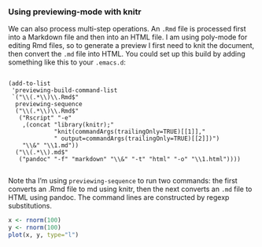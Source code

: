 ### Using previewing-mode with knitr

We can also process multi-step operations. An `.Rmd` file is processed
first into a Markdown file and then into an HTML file. I am using
poly-mode for editing Rmd files, so to generate a preview I first need
to knit the document, then convert the `.md` file into HTML. You could
set up this build by adding something like this to your `.emacs.d`:

``` emacs-lisp

(add-to-list
 'previewing-build-command-list
 `("\\(.*\\)\\.Rmd$"
  previewing-sequence
  ("\\(.*\\)\\.Rmd$"
   ("Rscript" "-e"
    ,(concat "library(knitr);"
             "knit(commandArgs(trailingOnly=TRUE)[[1]],"
             " output=commandArgs(trailingOnly=TRUE)[[2]])")
    "\\&" "\\1.md"))
  ("\\(.*\\).md$"
   ("pandoc" "-f" "markdown" "\\&" "-t" "html" "-o" "\\1.html"))))
 
```

Note tha I'm using `previewing-sequence` to run two commands: the
first converts an .Rmd file to md using knitr, then the next converts
an `.md` file to HTML using pandoc. The command lines are constructed
by regexp substitutions.

```r

x <- rnorm(100)
y <- rnorm(100)
plot(x, y, type="l")

```
